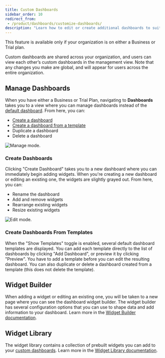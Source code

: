 ```yaml
---
title: Custom Dashboards
sidebar_order: 10
redirect_from:
 - /product/dashboards/customize-dashboards/
description: "Learn how to edit or create additional dashboards to suit your organization's needs."
---
```


<Note>

This feature is available only if your organization is on either a Business or Trial plan.

</Note>

Custom dashboards are shared across your organization, and users can view each other’s custom dashboards in the management view. Note that any changes you make are global, and will appear for users across the entire organization.

## Manage Dashboards
When you have either a Business or Trial Plan, navigating to **Dashboards** takes you to a view where you can manage dashboards instead of the [default dashboard](/product/dashboards/). From here, you can:
- [Create a dashboard](#create-dashboards)
- [Create a dashboard from a template](#create-dashboards-from-templates)
- Duplicate a dashboard
- Delete a dashboard

![Manage mode.](dashboard-management.png)

### Create Dashboards

Clicking "Create Dashboard" takes you to a new dashboard where you can immediately begin adding widgets. When you're creating a new dashboard or editing an existing one, the widgets are slightly grayed out. From here, you can:
- Rename the dashboard
- Add and remove widgets
- Rearrange existing widgets
- Resize existing widgets

![Edit mode.](dashboard-edit.png)

### Create Dashboards From Templates

When the "Show Templates" toggle is enabled, several default dashboard templates are displayed. You can add each template directly to the list of dashboards by clicking "Add Dashboard", or preview it by clicking "Preview". You have to add a template before you can edit the resulting dashboard. You can also duplicate or delete a dashboard created from a template (this does not delete the template).

## Widget Builder

When adding a widget or editing an existing one, you will be taken to a new page where you can see the dashboard widget builder. The widget builder has several configuration options that you can use to shape data and add information to your dashboard. Learn more in the [Widget Builder documentation](/product/dashboards/widget-builder/).

## Widget Library

The widget library contains a collection of prebuilt widgets you can add to your [custom dashboards](/product/dashboards/custom-dashboards/). Learn more in the [Widget Library documentation](/product/dashboards/widget-library/).
